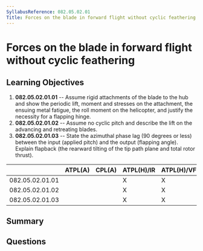 ```yaml
---
SyllabusReference: 082.05.02.01
Title: Forces on the blade in forward flight without cyclic feathering
---
```


# Forces on the blade in forward flight without cyclic feathering

## Learning Objectives

1. **082.05.02.01.01** -- Assume rigid attachments of the blade to the hub and
   show the periodic lift, moment and stresses on the attachment, the ensuing
   metal fatigue, the roll moment on the helicopter, and justify the necessity
   for a flapping hinge.
2. **082.05.02.01.02** -- Assume no cyclic pitch and describe the lift on the
   advancing and retreating blades.
3. **082.05.02.01.03** -- State the azimuthal phase lag (90 degrees or less)
   between the input (applied pitch) and the output (flapping angle). Explain
   flapback (the rearward tilting of the tip path plane and total rotor thrust).

|                 | ATPL(A) | CPL(A) | ATPL(H)/IR | ATPL(H)/VFR | CPL(H) | IR  | CBIR(A) |
| --------------- | ------- | ------ | ---------- | ----------- | ------ | --- | ------- |
| 082.05.02.01.01 |         |        | X          | X           | X      |     |         |
| 082.05.02.01.02 |         |        | X          | X           | X      |     |         |
| 082.05.02.01.03 |         |        | X          | X           | X      |     |         |

## Summary

## Questions
